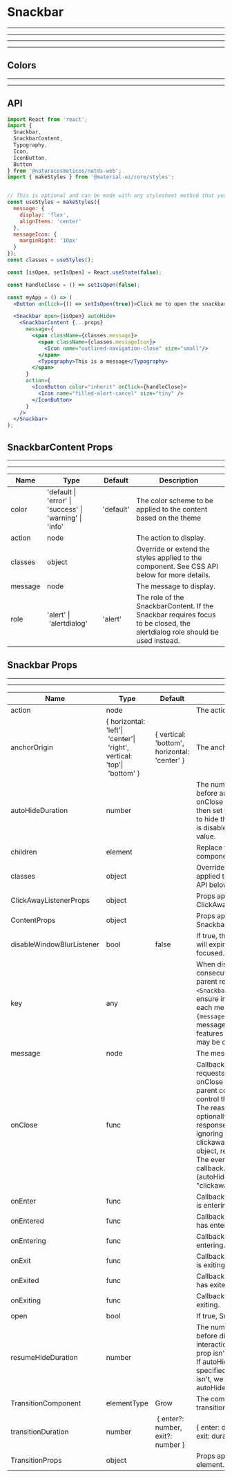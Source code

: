 
# Snackbar

---
---
---
---

## Colors

<Provider theme={themes.natura.light}>
  <ComponentWithLabel componentList={colors} />
</Provider>

---
---

## API

```jsx highlight-line="2"
import React from 'react';
import {
  Snackbar,
  SnackbarContent,
  Typography,
  Icon,
  IconButton,
  Button
} from '@naturacosmeticos/natds-web';
import { makeStyles } from '@material-ui/core/styles';


// This is optional and can be made with any stylesheet method that you prefer
const useStyles = makeStyles({
  message: {
    display: 'flex',
    alignItems: 'center'
  },
  messageIcon: {
    marginRight: '10px'
  }
});
const classes = useStyles();

const [isOpen, setIsOpen] = React.useState(false);

const handleClose = () => setIsOpen(false);

const myApp = () => (
  <Button onClick={() => setIsOpen(true)}>Click me to open the snackbar</Button>

  <Snackbar open={isOpen} autoHide>
    <SnackbarContent {...props}
      message={
        <span className={classes.message}>
          <span className={classes.messageIcon}>
            <Icon name="outlined-navigation-close" size="small"/>
          </span>
          <Typography>This is a message</Typography>
        </span>
      }
      action={
        <IconButton color="inherit" onClick={handleClose}>
          <Icon name="filled-alert-cancel" size="tiny" />
        </IconButton>
      }
    />
  </Snackbar>
);

```

## SnackbarContent Props
---
---

|Name|Type|Default|Description|
|--- |--- |--- |--- |
|color|'default \| 'error' \| 'success' \| 'warning' \| 'info' | 'default' | The color scheme to be applied to the content based on the theme
|action|node||The action to display.|
|classes|object||Override or extend the styles applied to the component. See CSS API below for more details.|
|message|node||The message to display.|
|role|'alert' \| 'alertdialog'|'alert'|The role of the SnackbarContent. If the Snackbar requires focus to be closed, the alertdialog role should be used instead.|


## Snackbar Props
---
---

|Name|Type|Default|Description|
|--- |--- |--- |--- |
|action|node||The action to display.|
|anchorOrigin|{ horizontal: 'left'\| 'center'\| 'right', vertical: 'top'\| 'bottom' }|{ vertical: 'bottom', horizontal: 'center' }|The anchor of the Snackbar.|
|autoHideDuration|number||The number of milliseconds to wait before automatically calling the onClose function. onClose should then set the state of the open prop to hide the Snackbar. This behavior is disabled by default with the null value.|
|children|element||Replace the SnackbarContent component.|
|classes|object||Override or extend the styles applied to the component. See CSS API below for more details.|
|ClickAwayListenerProps|object||Props applied to the ClickAwayListener element.|
|ContentProps|object||Props applied to the SnackbarContent element.|
|disableWindowBlurListener|bool|false|If true, the autoHideDuration timer will expire even if the window is not focused.|
|key|any||When displaying multiple consecutive Snackbars from a parent rendering a single `<Snackbar/>`, add the key prop to ensure independent treatment of each message. e.g. `<Snackbar key={message} />`, otherwise, the message may update-in-place and features such as autoHideDuration may be canceled.|
|message|node||The message to display.|
|onClose|func||Callback fired when the component requests to be closed. Typically onClose is used to set state in the parent component, which is used to control the Snackbar open prop. The reason parameter can optionally be used to control the response to onClose, for example ignoring clickaway.Signature:function(event: object, reason: string) => voidevent: The event source of the callback.reason: Can be:"timeout" (autoHideDuration expired) or: "clickaway".|
|onEnter|func||Callback fired before the transition is entering.|
|onEntered|func||Callback fired when the transition has entered.|
|onEntering|func||Callback fired when the transition is entering.|
|onExit|func||Callback fired before the transition is exiting.|
|onExited|func||Callback fired when the transition has exited.|
|onExiting|func||Callback fired when the transition is exiting.|
|open|bool||If true, Snackbar is open.|
|resumeHideDuration|number||The number of milliseconds to wait before dismissing after user interaction. If autoHideDuration prop isn't specified, it does nothing. If autoHideDuration prop is specified but resumeHideDuration isn't, we default to autoHideDuration / 2 ms.|
|TransitionComponent|elementType|Grow|The component used for the transition.|
|transitionDuration|number| { enter?: number, exit?: number }|{  enter: duration.enteringScreen,  exit: duration.leavingScreen,}|The duration for the transition, in milliseconds. You may specify a single timeout for all transitions, or individually with an object.|
|TransitionProps|object||Props applied to the Transition element.|

